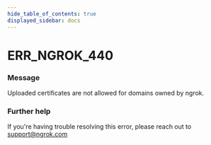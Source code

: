 ```yaml
---
hide_table_of_contents: true
displayed_sidebar: docs
---
```



# ERR_NGROK_440

### Message

Uploaded certificates are not allowed for domains owned by ngrok.

<ErrorDetails error="err_ngrok_440" />

### Further help

If you're having trouble resolving this error, please reach out to [support@ngrok.com](mailto:support@ngrok.com?subject=Help%20with%20ERR_NGROK_440)
